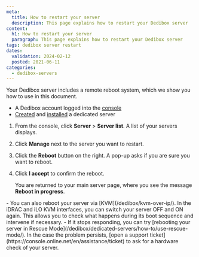 ```yaml
---
meta:
  title: How to restart your server
  description: This page explains how to restart your Dedibox server
content:
  h1: How to restart your server
  paragraph: This page explains how to restart your Dedibox server
tags: dedibox server restart 
dates:
  validation: 2024-02-12
  posted: 2021-06-11
categories:
  - dedibox-servers
---
```


Your Dedibox server includes a remote reboot system, which we show you how to use in this document.

<Macro id="requirements" />

- A Dedibox account logged into the [console](https://console.online.net)
- [Created](/dedibox/dedicated-servers/how-to/order-a-server) and [installed](/dedibox/dedicated-servers/how-to/install-a-server) a dedicated server

1. From the console, click **Server** > **Server list**. A list of your servers displays.
2. Click **Manage** next to the server you want to restart.
3. Click the **Reboot** button on the right. A pop-up asks if you are sure you want to reboot.
4. Click **I accept** to confirm the reboot.

    You are returned to your main server page, where you see the message **Reboot in progress**.

<Message type="tip">
  - You can also reboot your server via [KVM](/dedibox/kvm-over-ip/). In the iDRAC and iLO KVM interfaces, you can switch your server OFF and ON again. This allows you to check what happens during its boot sequence and intervene if necessary.
  - If it stops responding, you can try [rebooting your server in Rescue Mode](/dedibox/dedicated-servers/how-to/use-rescue-mode/). In the case the problem persists, [open a support ticket](https://console.online.net/en/assistance/ticket) to ask for a hardware check of your server.
</Message>


